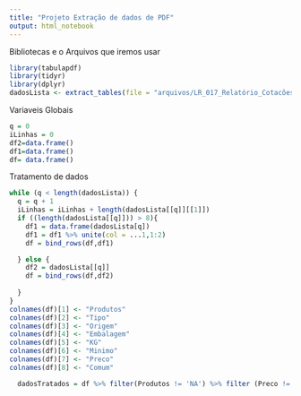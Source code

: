 ```yaml
---
title: "Projeto Extração de dados de PDF"
output: html_notebook
---
```


Bibliotecas e o Arquivos que iremos usar

```r
library(tabulapdf)
library(tidyr)
library(dplyr)
dadosLista <- extract_tables(file = "arquivos/LR_017_Relatório_Cotacões_de_Referencias_30_8_2024.pdf")
```

Variaveis Globais

```r
q = 0
iLinhas = 0
df2=data.frame()
df1=data.frame()
df= data.frame()
```

Tratamento de dados

```r
while (q < length(dadosLista)) {
  q = q + 1
  iLinhas = iLinhas + length(dadosLista[[q]][[1]])
  if ((length(dadosLista[[q]])) > 8){ 
    df1 = data.frame(dadosLista[q]) 
    df1 = df1 %>% unite(col = ...1,1:2)
    df = bind_rows(df,df1)

  } else {
    df2 = dadosLista[[q]] 
    df = bind_rows(df,df2)
    
  }
}
colnames(df)[1] <- "Produtos"
colnames(df)[2] <- "Tipo"
colnames(df)[3] <- "Origem"
colnames(df)[4] <- "Embalagem"
colnames(df)[5] <- "KG"
colnames(df)[6] <- "Minimo"
colnames(df)[7] <- "Preco"
colnames(df)[8] <- "Comum"

  dadosTratados = df %>% filter(Produtos != 'NA') %>% filter (Preco != 'NA') %>%  filter(Tipo != 'NA')  %>% separate(col = Preco,into = c('minmax','maxmin'),sep = ' ')
  
  

```


```r

```

